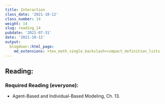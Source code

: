 ```yaml
---
title: Interaction
class_date: '2021-10-12'
class_number: 14
weight: 14
slug: reading_14
pubdate: '2021-07-31'
date: '2021-10-12'
output:
  blogdown::html_page:
    md_extensions: +tex_math_single_backslash+compact_definition_lists
---
```

## Reading:

### Required Reading (everyone):

* Agent-Based and Individual-Based Modeling, Ch. 13.

